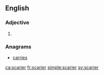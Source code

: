 ==English==

===Adjective===
{{head|en}}

# {{en-comparative of|scary}}

===Anagrams===
* [[carries#English|carries]]

[[ca:scarier]]
[[fr:scarier]]
[[simple:scarier]]
[[sv:scarier]]